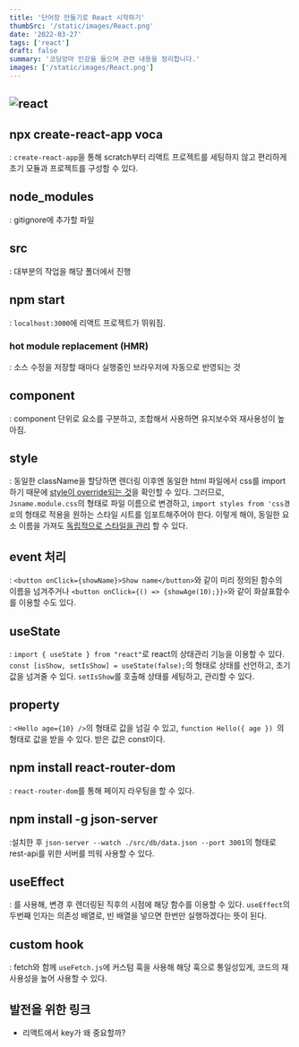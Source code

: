 ```yaml
---
title: '단어장 만들기로 React 시작하기'
thumbSrc: '/static/images/React.png'
date: '2022-03-27'
tags: ['react']
draft: false
summary: '코딩앙마 인강을 들으며 관련 내용을 정리합니다.'
images: ['/static/images/React.png']
---
```


![react](/static/images/React.png)
---

## npx create-react-app voca
: `create-react-app`을 통해 scratch부터 리액트 프로젝트를 세팅하지 않고 편리하게 초기 모듈과 프로젝트를 구성할 수 있다.

## node_modules
: gitignore에 추가할 파일

## src
: 대부분의 작업을 해당 폴더에서 진행

## npm start  
: `localhost:3000`에 리액트 프로젝트가 뛰워짐.     

### hot module replacement (HMR)
: 소스 수정을 저장할 때마다 실행중인 브라우저에 자동으로 반영되는 것 

## component 
: component 단위로 요소를 구분하고, 조합해서 사용하면 유지보수와 재사용성이 높아짐.

## style
: 동일한 className을 할당하면 렌더링 이후엔 동일한 html 파일에서 css를 import하기 때문에 [style이 override되는 것](https://github.com/tinajeong/react_voca_clone/commit/a54f02d8d256411a428b0f13bc0bb8f788d33054)을 확인할 수 있다.
그러므로, `Jsname.module.css`의 형태로 파일 이름으로 변경하고, `import styles from 'css경로`의 형태로 적용을 원하는 스타일 시트를 임포트해주어야 한다. 이렇게 해야, 동일한 요소 이름을 가져도 [독립적으로 스타일을 관리](https://github.com/tinajeong/react_voca_clone/commit/8c68d8e776b59ed02692e56a927c34b6afd0e1eb) 할 수 있다. 

## event 처리 
: `<button onClick={showName}>Show name</button>`와 같이 미리 정의된 함수의 이름을 넘겨주거나 `<button onClick={() => {showAge(10);}}>`와 같이 화살표함수를 이용할 수도 있다.

## useState
: `import { useState } from "react"`로 react의 상태관리 기능을 이용할 수 있다. `const [isShow, setIsShow] = useState(false);`의 형태로 상태를 선언하고, 초기값을 넘겨줄 수 있다. `setIsShow`를 호출해 상태를 세팅하고, 관리할 수 있다. 

## property
: `<Hello age={10} />`의 형태로 값을 넘길 수 있고, `function Hello({ age }) `의 형태로 값을 받을 수 있다. 받은 값은 const이다.

## npm install react-router-dom
: `react-router-dom`를 통해 페이지 라우팅을 할 수 있다. 

## npm install -g json-server
:설치한 후 `json-server --watch ./src/db/data.json --port 3001`의 형태로 rest-api를 위한 서버를 띄워 사용할 수 있다. 

## useEffect
: 를 사용해, 변경 후 렌더링된 직후의 시점에 해당 함수를 이용할 수 있다. `useEffect`의 두번째 인자는 의존성 배열로, 빈 배열을 넣으면 한번만 실행하겠다는 뜻이 된다. 

## custom hook
: fetch와 함께 `useFetch.js`에 커스텀 훅을 사용해 해당 훅으로 통일성있게, 코드의 재사용성을 높어 사용할 수 있다. 

## 발전을 위한 링크
- 리액트에서 key가 왜 중요할까?
